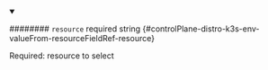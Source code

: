
<details className="config-field" data-expandable="false" open>
<summary>

######## `resource` <span className="config-field-required" data-required="false">required</span> <span className="config-field-type">string</span> <span className="config-field-default"></span> <span className="config-field-enum"></span> {#controlPlane-distro-k3s-env-valueFrom-resourceFieldRef-resource}

Required: resource to select

</summary>



</details>
